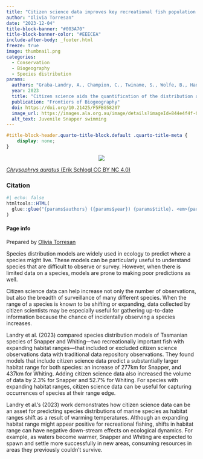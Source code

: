 ```yaml
---
title: "Citizen science data improves key recreational fish population models"
author: "Olivia Torresan"
date: "2023-12-04"
title-block-banner: "#003A70"
title-block-banner-color: "#EEECEA"
include-after-body: _footer.html
freeze: true
image: thumbnail.png 
categories:
  - Conservation
  - Biogeography
  - Species distribution
params:
  authors: "Graba-Landry, A., Champion, C., Twiname, S., Wolfe, B., Haddy, J., Mossop, D., Pecl, G., & Tracey, S. R."
  year: 2023
  title: "Citizen science aids the quantification of the distribution and prediction of present and future temporal variation in habitat suitability at species’ range edges"
  publication: "Frontiers of Biogeography"
  doi: https://doi.org/10.21425/F5FBG58207
  image_url: https://images.ala.org.au/image/details?imageId=844e4f4f-021d-4cde-94fe-04b73877e06a
  alt_text: Juvenile Snapper swimming
---
```


<!-- remove metadata section -->

```css
#title-block-header.quarto-title-block.default .quarto-title-meta {
    display: none;
}
```


<!-- Side panel -->

:::{.column-page}

:::{.paper-side-column}

<center>
:::{.col-image layout-ncol=1 style="margin-left: auto; margin-right: auto;"}
<!-- add image url -->
<img src="https://ala-images.s3.ap-southeast-2.amazonaws.com/store/a/6/0/e/844e4f4f-021d-4cde-94fe-04b73877e06a/original" class="rounded"/></img>
:::
</center>

::: figure-caption
<!-- edit caption -->
[*Chrysophrys auratus* (Erik Schlogl CC BY NC 4.0)](https://images.ala.org.au/image/details?imageId=844e4f4f-021d-4cde-94fe-04b73877e06a)
:::

### Citation
```r
#| echo: false
htmltools::HTML(
  glue::glue("{params$authors} ({params$year}) {params$title}. <em>{params$publication}</em> <a href='{params$doi}' target='_blank'>{params$doi}</a>")
)
```


#### Page info
Prepared by 
[Olivia Torresan](https://labs.ala.org.au/about/Torresan_Olivia/)
:::


<!-- Main panel description -->

::: {.paper-main-column}
Species distribution models are widely used in ecology to predict where a species might live. These models can be particularly useful to understand species that are difficult to observe or survey. However, when there is limited data on a species, models are prone to making poor predictions as well. 

Citizen science data can help increase not only the number of observations, but also the breadth of surveillance of many different species. When the range of a species is known to be shifting or expanding, data collected by citizen scientists may be especially useful for gathering up-to-date information because the chance of incidentally observing a species increases. 

Landry et al. (2023) compared species distribution models of Tasmanian species of Snapper and Whiting—two recreationally important fish with expanding habitat ranges—that included or excluded citizen science observations data with traditional data repository observations. They found models that include citizen science data predict a substantially larger habitat range for both species: an increase of 277km for Snapper, and 437km for Whiting. Adding citizen science data also increased the volume of data by 2.3% for Snapper and 52.7% for Whiting. For species with expanding habitat ranges, citizen science data can be useful for capturing occurrences of species at their range edge. 

Landry et al.’s (2023) work demonstrates how citizen science data can be an asset for predicting species distributions of marine species as habitat ranges shift as a result of warming temperatures. Although an expanding habitat range might appear positive for recreational fishing, shifts in habitat range can have negative down-stream effects on ecological dynamics. For example, as waters become warmer, Snapper and Whiting are expected to spawn and settle more successfully in new areas, consuming resources in areas they previously couldn't survive. 
:::

:::
